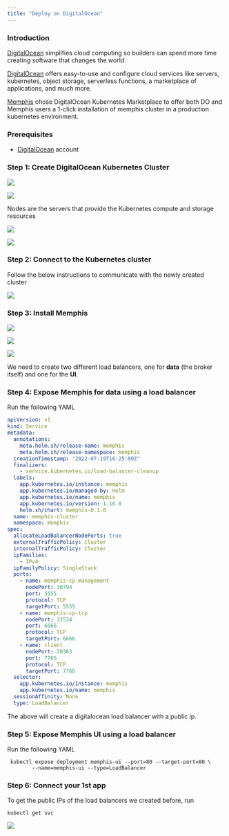 ```yaml
---
title: "Deploy on DigitalOcean"
---
```


### Introduction

[DigitalOcean](https://cloud.digitalocean.com/) simplifies cloud computing so
builders can spend more time creating software that changes the world.

[DigitalOcean](https://cloud.digitalocean.com/) offers easy-to-use and configure
cloud services like servers, kubernetes, object storage, serverless functions, a
marketplace of applications, and much more.

[Memphis](/memphis/overview) chose DigitalOcean Kubernetes Marketplace to offer
both DO and Memphis users a 1-click installation of memphis cluster in a
production kubernetes environment.

### Prerequisites

- [DigitalOcean](https://cloud.digitalocean.com/) account

### Step 1: Create DigitalOcean Kubernetes Cluster

![](/deployment/cloud-deployment/images/Screen-20Shot-202022-08-29-20at-2023.07.31.png)

![](/deployment/cloud-deployment/images/Screen-20Shot-202022-08-29-20at-2023.07.45.png)

Nodes are the servers that provide the Kubernetes compute and storage resources

![](/deployment/cloud-deployment/images/Screen-20Shot-202022-08-29-20at-2023.08.07.png)

![](/deployment/cloud-deployment/images/Screen-20Shot-202022-08-29-20at-2023.08.38.png)

### Step 2: Connect to the Kubernetes cluster

Follow the below instructions to communicate with the newly created cluster

![](/deployment/cloud-deployment/images/Screen-20Shot-202022-08-29-20at-2023.11.50.png)

### Step 3: Install Memphis

![](/deployment/cloud-deployment/images/Screen-20Shot-202022-08-31-20at-2012.40.59.png)

![](/deployment/cloud-deployment/images/Screen-20Shot-202022-08-31-20at-2012.41.04.png)

![](/deployment/cloud-deployment/images/Screen-20Shot-202022-08-31-20at-2012.41.24.png)

We need to create two different load balancers, one for **data** (the broker
itself) and one for the **UI**.

### Step 4: Expose Memphis for data using a load balancer

Run the following YAML

```yaml
apiVersion: v1
kind: Service
metadata:
  annotations:
    meta.helm.sh/release-name: memphis
    meta.helm.sh/release-namespace: memphis
  creationTimestamp: "2022-07-19T16:25:00Z"
  finalizers:
    - service.kubernetes.io/load-balancer-cleanup
  labels:
    app.kubernetes.io/instance: memphis
    app.kubernetes.io/managed-by: Helm
    app.kubernetes.io/name: memphis
    app.kubernetes.io/version: 1.16.0
    helm.sh/chart: memphis-0.1.0
  name: memphis-cluster
  namespace: memphis
spec:
  allocateLoadBalancerNodePorts: true
  externalTrafficPolicy: Cluster
  internalTrafficPolicy: Cluster
  ipFamilies:
    - IPv4
  ipFamilyPolicy: SingleStack
  ports:
    - name: memphis-cp-management
      nodePort: 30794
      port: 5555
      protocol: TCP
      targetPort: 5555
    - name: memphis-cp-tcp
      nodePort: 31534
      port: 6666
      protocol: TCP
      targetPort: 6666
    - name: client
      nodePort: 30363
      port: 7766
      protocol: TCP
      targetPort: 7766
  selector:
    app.kubernetes.io/instance: memphis
    app.kubernetes.io/name: memphis
  sessionAffinity: None
  type: LoadBalancer
```

The above will create a digitalocean load balancer with a public ip.

### Step 5: Expose Memphis UI using a load balancer

Run the following YAML

```
 kubectl expose deployment memphis-ui --port=80 --target-port=80 \
        --name=memphis-ui --type=LoadBalancer
```

### Step 6: Connect your 1st app

To get the public IPs of the load balancers we created before, run

```
kubectl get svc
```

![](/deployment/cloud-deployment/images/Screen-20Shot-202022-09-04-20at-2023.40.09.png)
